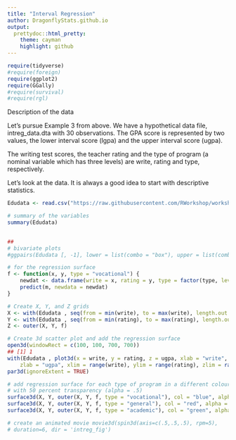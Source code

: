 ```yaml
---
title: "Interval Regression"
author: DragonflyStats.github.io
output:
  prettydoc::html_pretty:
    theme: cayman
    highlight: github
---
```


```r
require(tidyverse)
#require(foreign)
require(ggplot2)
require(GGally)
#require(survival)
#require(rgl)

```


Description of the data

Let’s pursue Example 3 from above. We have a hypothetical data file, intreg_data.dta with 30 observations. The GPA score is represented by two values, the lower interval score (lgpa) and the upper interval score (ugpa). 

The writing test scores, the teacher rating and the type of program (a nominal variable which has three levels) are write, rating and type, respectively. 

Let’s look at the data. It is always a good idea to start with descriptive statistics.


```r
Edudata <- read.csv("https://raw.githubusercontent.com/RWorkshop/workshopdatasets/master/ggplot2/Education.csv")

```


```r

# summary of the variables
summary(Edudata)
               

```



```r
## 
# bivariate plots
#ggpairs(Edudata [, -1], lower = list(combo = "box"), upper = list(combo = "blank"))
```




```r
# for the regression surface
f <- function(x, y, type = "vocational") {
    newdat <- data.frame(write = x, rating = y, type = factor(type, levels = levels(Edudata$type)))
    predict(m, newdata = newdat)
}

# Create X, Y, and Z grids
X <- with(Edudata , seq(from = min(write), to = max(write), length.out = 10))
Y <- with(Edudata , seq(from = min(rating), to = max(rating), length.out = 10))
Z <- outer(X, Y, f)


```


```r
# Create 3d scatter plot and add the regression surface
open3d(windowRect = c(100, 100, 700, 700))
## [1] 1
with(Edudata , plot3d(x = write, y = rating, z = ugpa, xlab = "write", ylab = "rating", 
    zlab = "ugpa", xlim = range(write), ylim = range(rating), zlim = range(ugpa)))
par3d(ignoreExtent = TRUE)


```


```r
# add regression surface for each type of program in a different colour
# with 50 percent transparency (alpha = .5)
surface3d(X, Y, outer(X, Y, f, type = "vocational"), col = "blue", alpha = 0.5)
surface3d(X, Y, outer(X, Y, f, type = "general"), col = "red", alpha = 0.5)
surface3d(X, Y, outer(X, Y, f, type = "academic"), col = "green", alpha = 0.5)

# create an animated movie movie3d(spin3d(axis=c(.5,.5,.5), rpm=5),
# duration=6, dir = 'intreg_fig')
```
